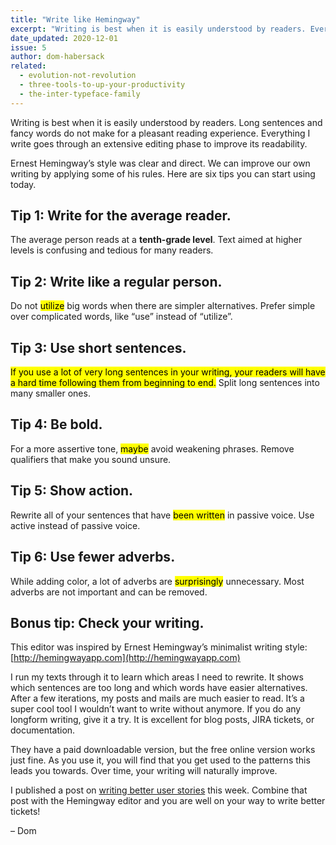 ```yaml
---
title: "Write like Hemingway"
excerpt: "Writing is best when it is easily understood by readers. Everything I write goes through an extensive editing phase to improve its readability."
date_updated: 2020-12-01
issue: 5
author: dom-habersack
related:
  - evolution-not-revolution
  - three-tools-to-up-your-productivity
  - the-inter-typeface-family
---
```

Writing is best when it is easily understood by readers. Long sentences and fancy words do not make for a pleasant reading experience. Everything I write goes through an extensive editing phase to improve its readability.

Ernest Hemingway’s style was clear and direct. We can improve our own writing by applying some of his rules. Here are six tips you can start using today.

## Tip 1: Write for the average reader.

The average person reads at a **tenth-grade level**. Text aimed at higher levels is confusing and tedious for many readers.

## Tip 2: Write like a regular person.

Do not <mark>utilize</mark> big words when there are simpler alternatives. Prefer simple over complicated words, like “use” instead of “utilize”.

## Tip 3: Use short sentences.

<p><mark>If you use a lot of very long sentences in your writing, your readers will have a hard time following them from beginning to end.</mark> Split long sentences into many smaller ones.</p>

## Tip 4: Be bold.

For a more assertive tone, <mark>maybe</mark> avoid weakening phrases. Remove qualifiers that make you sound unsure.

## Tip 5: Show action.

Rewrite all of your sentences that have <mark>been written</mark> in passive voice. Use active instead of passive voice.

## Tip 6: Use fewer adverbs.

While adding color, a lot of adverbs are <mark>surprisingly</mark> unnecessary. Most adverbs are not important and can be removed.

## Bonus tip: Check your writing.

This editor was inspired by Ernest Hemingway’s minimalist writing style: [http://hemingwayapp.com](http://hemingwayapp.com)

I run my texts through it to learn which areas I need to rewrite. It shows which sentences are too long and which words have easier alternatives. After a few iterations, my posts and mails are much easier to read. It’s a super cool tool I wouldn’t want to write without anymore. If you do any longform writing, give it a try. It is excellent for blog posts, JIRA tickets, or documentation.

They have a paid downloadable version, but the free online version works just fine. As you use it, you will find that you get used to the patterns this leads you towards. Over time, your writing will naturally improve.

I published a post on [writing better user stories](/posts/as-a-user-story/) this week. Combine that post with the Hemingway editor and you are well on your way to write better tickets!

– Dom
